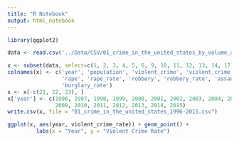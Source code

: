 ```yaml
---
title: "R Notebook"
output: html_notebook
---
```

```r
library(ggplot2)
```

```r
data <- read.csv('../Data/CSV/01_crime_in_the_united_states_by_volume_and_rate_per_100000_inhabitants_1996-2015.csv')
```
```r
x <- subset(data, select=c(1, 2, 3, 4, 5, 6, 9, 10, 11, 12, 13, 14, 17, 18))
colnames(x) <- c('year', 'population', 'violent_crime', 'violent_crime_rate', 'murder', 'murder_rate',
                 'rape', 'rape_rate', 'robbery', 'robbery_rate', 'assault', 'assault_rate', 'Burglary',
                 'burglary_rate')
x <- x[-c(21, 22, 23), ]
x['year'] <- c(1996, 1997, 1998, 1999, 2000, 2001, 2002, 2003, 2004, 2005, 2006, 2007, 2008,
               2009, 2010, 2011, 2012, 2013, 2014, 2015)
write.csv(x, file = "01_crime_in_the_united_states_1996-2015.csv")
```

```r
ggplot(x, aes(year, violent_crime_rate)) + geom_point() +
         labs(x = "Year", y = "Violent Crime Rate")
```


